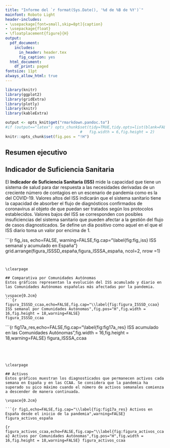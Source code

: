 ```yaml
---
title: "Informe del `r format(Sys.Date(), '%d de %B de %Y')`"
mainfont: Roboto Light
header-includes:
- \usepackage[font=small,skip=8pt]{caption}
- \usepackage{float}
- \floatplacement{figure}{H}
output:
  pdf_document:
    includes:
      in_header: header.tex
      fig_caption: yes
  html_document:
    df_print: paged
fontsize: 11pt
always_allow_html: true
---
```

```r
library(knitr)
library(ggplot2)
library(gridExtra)
library(plotly)
library(knitr)
library(kableExtra)

output <- opts_knit$get("rmarkdown.pandoc.to")
#if (output=="latex") opts_chunk$set(tidy=TRUE,tidy.opts=list(blank=FALSE, width.cutoff=30),
                                 #   fig.width = 6,fig.height = 2)
knitr::opts_chunk$set(fig.pos = "!H")


```
\renewcommand{\figurename}{Figura}
\renewcommand{\tablename}{Tabla}

\vspace{-0.5cm}

## Resumen ejecutivo

## Indicador de Suficiencia Sanitaria

El **Indicador de Suficiencia Sanitaria (ISS)** mide la capacidad que tiene un sistema de salud para dar respuesta a las necesidades derivadas de un creciente número de contagios en un escenario de pandemia como es la del COVID-19. Valores altos del ISS indicarán que el sistema sanitario tiene la capacidad de absorber el flujo de diagnósticos confirmados de coronavirus al objeto de que puedan ser tratados según los protocolos establecidos. Valores bajos del ISS se corresponden con posibles insuficiencias del sistema sanitario que pueden afectar a la gestión del flujo de casos diagnosticados. Se define un día positivo como aquel en el que el ISS diario toma un valor por encima de 1.

\vspace{0.2cm}
```{r fig_iss, echo=FALSE, warning=FALSE,fig.cap="\\label{fig:fig_iss} ISS semanal y acumulado en España"}
grid.arrange(figura_ISSSD_españa,figura_ISSSA_españa, ncol=2, nrow =1)

```


\clearpage

## Comparativa por Comunidades Autónomas
Estos gráficos representan la evolución del ISS acumulado y diario en las Comunidades Autónomas españolas más afectadas por la pandemia. 

\vspace{0.2cm}
```{r figura_ISSSD_ccaa,echo=FALSE,fig.cap="\\label{fig:figura_ISSSD_ccaa} ISS semanal por Comunidades Autónomas",fig.pos="H",fig.width = 16,fig.height = 18,warning=FALSE}
figura_ISSSD_ccaa
```


```{r fig17a_res,echo=FALSE,fig.cap="\\label{fig:fig17a_res} ISS acumulado en las Comunidades Autónomas ",fig.width = 16,fig.height = 18,warning=FALSE}
figura_ISSSA_ccaa

```




\clearpage

## Activos
Estos gráficos muestran los diagnosticados que permanecen activos cada semana en España y en las CCAA. Se considera que la pandemia ha superado su pico máximo cuando el número de activos semanales comienza a descender de manera continuada.

\vspace{0.2cm}

```{r fig1,echo=FALSE,fig.cap="\\label{fig:fig17a_res} Activos en España desde el inicio de la pandemia",warning=FALSE}
figura_activos_españa

```


```{r figura_activos_ccaa,echo=FALSE,fig.cap="\\label{fig:figura_activos_ccaa} Activos por Comunidades Autónomas",fig.pos="H",fig.width = 16,fig.height = 18,warning=FALSE}
figura_activos_ccaa
```




\begin{center}
\includegraphics{cc.png}
\end{center}

\vspace{0.2cm}

\begin{center}
Esta obra está bajo una licencia de Creative Commons 
\end{center}

\begin{center}
Reconocimiento-CompartirIgual 4.0 Internacional.
\end{center}


